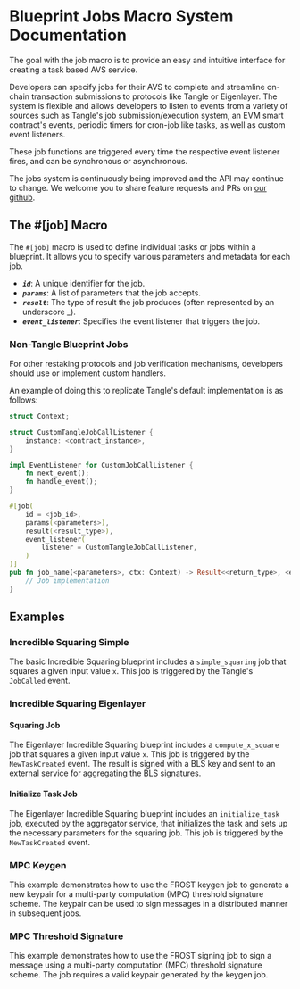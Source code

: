 
# Blueprint Jobs Macro System Documentation

The goal with the job macro is to provide an easy and intuitive interface for creating a task based AVS service.

Developers can specify jobs for their AVS to complete and streamline on-chain transaction submissions to protocols like
Tangle or Eigenlayer. The system is flexible and allows developers to listen to events from a variety of sources such
as Tangle's job submission/execution system, an EVM smart contract's events, periodic timers for cron-job like tasks,
as well as custom event listeners.

These job functions are triggered every time the respective event listener fires, and can be synchronous or asynchronous.

The jobs system is continuously being improved and the API may continue to change.
We welcome you to share feature requests and PRs on [our github](https://github.com/tangle-network/gadget/issues).

## The #[job] Macro

The `#[job]` macro is used to define individual tasks or jobs within a blueprint. It allows you to specify various parameters and metadata for each job.

<GithubFileReaderDisplay 
  url="https://github.com/tangle-network/blueprint-template/blob/main/src/lib.rs"
  fromLine={20}
  toLine={36}
  title="Example Job Macro Usage"
/>

- **_`id`_**: A unique identifier for the job.
- **_`params`_**: A list of parameters that the job accepts.
- **_`result`_**: The type of result the job produces (often represented by an underscore \_).
- **_`event_listener`_**: Specifies the event listener that triggers the job.

### Non-Tangle Blueprint Jobs

For other restaking protocols and job verification mechanisms, developers should use or implement custom handlers.

An example of doing this to replicate Tangle's default implementation is as follows:

```rust
struct Context;

struct CustomTangleJobCallListener {
    instance: <contract_instance>,
}

impl EventListener for CustomJobCallListener {
    fn next_event();
    fn handle_event();
}

#[job(
    id = <job_id>,
    params(<parameters>),
    result(<result_type>),
    event_listener(
        listener = CustomTangleJobCallListener,
    )
)]
pub fn job_name(<parameters>, ctx: Context) -> Result<<return_type>, <error_type>> {
    // Job implementation
}
```

## Examples

### Incredible Squaring Simple

The basic Incredible Squaring blueprint includes a `simple_squaring` job that squares a given input value `x`. This job is triggered by the Tangle's `JobCalled` event.

<GithubFileReaderDisplay 
  url="https://github.com/tangle-network/gadget/blob/main/blueprints/incredible-squaring/src/lib.rs"
  fromLine={19}
  toLine={31}
  title="Example Simple Squaring Job"
/>

### Incredible Squaring Eigenlayer

#### Squaring Job

The Eigenlayer Incredible Squaring blueprint includes a `compute_x_square` job that squares a given input value `x`. This job is triggered by the `NewTaskCreated` event. The result is signed with a BLS key and sent to an external service for aggregating the BLS signatures.

<GithubFileReaderDisplay 
  url="https://github.com/tangle-network/gadget/blob/main/blueprints/incredible-squaring-eigenlayer/src/jobs/compute_x_square.rs"
  fromLine={22}
  toLine={86}
  title="Example Eigenlayer Squaring Job"
/>

#### Initialize Task Job

The Eigenlayer Incredible Squaring blueprint includes an `initialize_task` job, executed by the aggregator service, that initializes the task and sets up the necessary parameters for the squaring job. This job is triggered by the `NewTaskCreated` event.

<GithubFileReaderDisplay 
  url="https://github.com/tangle-network/gadget/blob/main/blueprints/incredible-squaring-eigenlayer/src/jobs/initialize_task.rs"
  fromLine={13}
  toLine={52}
  title="Example Eigenlayer Initialize Task Job"
/>

### MPC Keygen

This example demonstrates how to use the FROST keygen job to generate a new keypair for a multi-party computation (MPC) threshold signature scheme. The keypair can be used to sign messages in a distributed manner in subsequent jobs.

<GithubFileReaderDisplay 
  url="https://github.com/tangle-network/frost-blueprint/blob/main/src/keygen.rs"
  fromLine={59}
  toLine={128}
  title="Example FROST Keygen Job"
/>

### MPC Threshold Signature

This example demonstrates how to use the FROST signing job to sign a message using a multi-party computation (MPC) threshold signature scheme. The job requires a valid keypair generated by the keygen job.

<GithubFileReaderDisplay 
  url="https://github.com/tangle-network/frost-blueprint/blob/main/src/sign.rs"
  fromLine={69}
  toLine={164}
  title="Example FROST Signing Job"
/>
